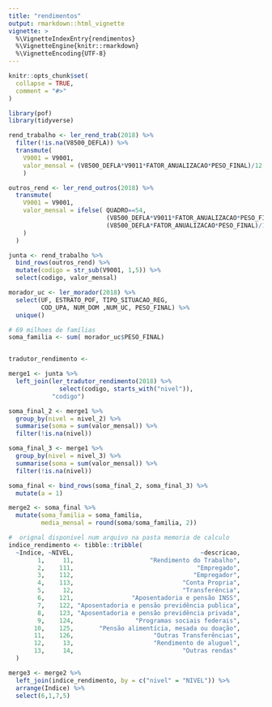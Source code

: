 ```yaml
---
title: "rendimentos"
output: rmarkdown::html_vignette
vignette: >
  %\VignetteIndexEntry{rendimentos}
  %\VignetteEngine{knitr::rmarkdown}
  %\VignetteEncoding{UTF-8}
---
```


```r
knitr::opts_chunk$set(
  collapse = TRUE,
  comment = "#>"
)
```

```r
library(pof)
library(tidyverse)
```

```r
rend_trabalho <- ler_rend_trab(2018) %>% 
  filter(!is.na(V8500_DEFLA)) %>% 
  transmute(
    V9001 = V9001,
    valor_mensal = (V8500_DEFLA*V9011*FATOR_ANUALIZACAO*PESO_FINAL)/12
    )

outros_rend <- ler_rend_outros(2018) %>% 
  transmute(
    V9001 = V9001,
    valor_mensal = ifelse( QUADRO==54,
                           (V8500_DEFLA*V9011*FATOR_ANUALIZACAO*PESO_FINAL)/12,
                           (V8500_DEFLA*FATOR_ANUALIZACAO*PESO_FINAL)/12
    )
  )

junta <- rend_trabalho %>% 
  bind_rows(outros_rend) %>% 
  mutate(codigo = str_sub(V9001, 1,5)) %>% 
  select(codigo, valor_mensal)

morador_uc <- ler_morador(2018) %>% 
  select(UF, ESTRATO_POF, TIPO_SITUACAO_REG, 
         COD_UPA, NUM_DOM ,NUM_UC, PESO_FINAL) %>% 
  unique()

# 69 milhoes de famílias
soma_familia <- sum( morador_uc$PESO_FINAL)


tradutor_rendimento <- 

merge1 <- junta %>%
  left_join(ler_tradutor_rendimento(2018) %>% 
              select(codigo, starts_with("nivel")), 
            "codigo")

soma_final_2 <- merge1 %>% 
  group_by(nivel = nivel_2) %>% 
  summarise(soma = sum(valor_mensal)) %>% 
  filter(!is.na(nivel))

soma_final_3 <- merge1 %>% 
  group_by(nivel = nivel_3) %>% 
  summarise(soma = sum(valor_mensal)) %>% 
  filter(!is.na(nivel))

soma_final <- bind_rows(soma_final_2, soma_final_3) %>% 
  mutate(a = 1)

merge2 <- soma_final %>% 
  mutate(soma_familia = soma_familia,
         media_mensal = round(soma/soma_familia, 2))

#  orignal disponivel num arquivo na pasta memoria de calculo
indice_rendimento <- tibble::tribble(
  ~Indice, ~NIVEL,                                   ~descricao,
        1,     11,                     "Rendimento do Trabalho",
        2,    111,                                  "Empregado",
        3,    112,                                 "Empregador",
        4,    113,                              "Conta Propria",
        5,     12,                              "Transferência",
        6,    121,                "Aposentadoria e pensão INSS",
        7,    122, "Aposentadoria e pensão previdência publica",
        8,    123, "Aposentadoria e pensão previdência privada",
        9,    124,                 "Programas sociais federais",
       10,    125,       "Pensão alimentícia, mesada ou doação",
       11,    126,                      "Outras Transferências",
       12,     13,                      "Rendimento de aluguel",
       13,     14,                              "Outras rendas"
  )

merge3 <- merge2 %>% 
  left_join(indice_rendimento, by = c("nivel" = "NIVEL")) %>% 
  arrange(Indice) %>% 
  select(6,1,7,5)

```


